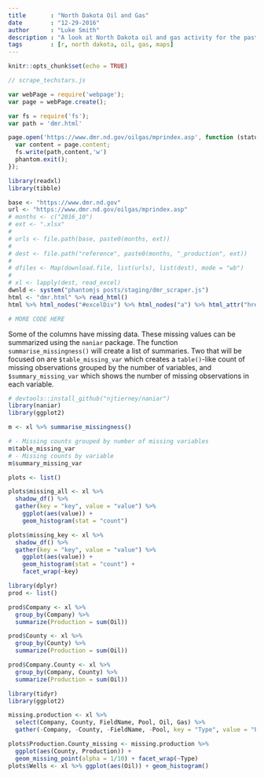 ```yaml
---
title       : "North Dakota Oil and Gas"
date        : "12-29-2016"
author      : "Luke Smith"
description : "A look at North Dakota oil and gas activity for the past 3 months."
tags        : [r, north dakota, oil, gas, maps]
---
```


```r
knitr::opts_chunk$set(echo = TRUE)
```

```js
// scrape_techstars.js

var webPage = require('webpage');
var page = webPage.create();

var fs = require('fs');
var path = 'dmr.html'

page.open('https://www.dmr.nd.gov/oilgas/mprindex.asp', function (status) {
  var content = page.content;
  fs.write(path,content,'w')
  phantom.exit();
});
```

```r
library(readxl)
library(tibble)

base <- "https://www.dmr.nd.gov"
url <- "https://www.dmr.nd.gov/oilgas/mprindex.asp"
# months <- c("2016_10")
# ext <- ".xlsx"
# 
# urls <- file.path(base, paste0(months, ext))
# 
# dest <- file.path("reference", paste0(months, "_production", ext))
# 
# dfiles <- Map(download.file, list(urls), list(dest), mode = "wb")
# 
# xl <- lapply(dest, read_excel)
dwnld <- system("phantomjs posts/staging/dmr_scraper.js")
html <- "dmr.html" %>% read_html()
html %>% html_nodes("#excelDiv") %>% html_nodes("a") %>% html_attr("href")

# MORE CODE HERE
```

Some of the columns have missing data. These missing values can be summarized using the `naniar` package. The function `summarise_missingness()` will create a list of summaries. Two that will be focused on are `$table_missing_var` which creates a `table()`-like count of missing observations grouped by the number of variables, and `$summary_missing_var` which shows the number of missing observations in each variable.

```r
# devtools::install_github("njtierney/naniar")
library(naniar)
library(ggplot2)

m <- xl %>% summarise_missingness()

# - Missing counts grouped by number of missing variables
m$table_missing_var
# - Missing counts by variable
m$summary_missing_var

plots <- list()

plots$missing_all <- xl %>%
  shadow_df() %>%
  gather(key = "key", value = "value") %>%
    ggplot(aes(value)) +
    geom_histogram(stat = "count")

plots$missing_key <- xl %>%
  shadow_df() %>%
  gather(key = "key", value = "value") %>%
    ggplot(aes(value)) +
    geom_histogram(stat = "count") +
    facet_wrap(~key)
```

```r
library(dplyr)
prod <- list()

prod$Company <- xl %>%
  group_by(Company) %>%
  summarize(Production = sum(Oil))

prod$County <- xl %>%
  group_by(County) %>%
  summarize(Production = sum(Oil))

prod$Company.County <- xl %>%
  group_by(Company, County) %>%
  summarize(Production = sum(Oil))
```

```r
library(tidyr)
library(ggplot2)

missing.production <- xl %>%
  select(Company, County, FieldName, Pool, Oil, Gas) %>%
  gather(-Company, -County, -FieldName, -Pool, key = "Type", value = "Production")

plots$Production.County_missing <- missing.production %>%
  ggplot(aes(County, Production)) +
  geom_missing_point(alpha = 1/10) + facet_wrap(~Type)
plots$Wells <- xl %>% ggplot(aes(Oil)) + geom_histogram()
```
